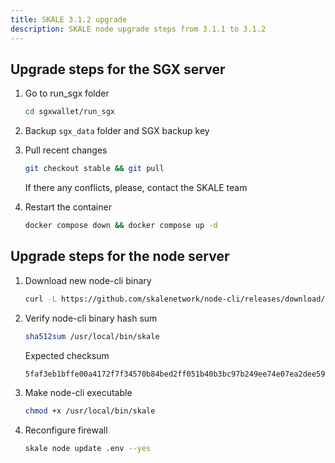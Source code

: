 ```yaml
---
title: SKALE 3.1.2 upgrade
description: SKALE node upgrade steps from 3.1.1 to 3.1.2
---
```


## Upgrade steps for the SGX server

<Steps>

1. Go to run_sgx folder 
    ```bash 
    cd sgxwallet/run_sgx
    ```

2. Backup `sgx_data` folder and SGX backup key

3. Pull recent changes
    ```bash
    git checkout stable && git pull
    ``` 
    If there any conflicts, please, contact the SKALE team

4. Restart the container 

    ```bash
    docker compose down && docker compose up -d
    ```

</Steps>


## Upgrade steps for the node server

<Steps>

1. Download new node-cli binary

    ```bash
    curl -L https://github.com/skalenetwork/node-cli/releases/download/2.6.1/skale-2.6.1-Linux-x86_64 > /usr/local/bin/skale
    ```

2. Verify node-cli binary hash sum

    ```bash
    sha512sum /usr/local/bin/skale
    ```
    Expected checksum
    ```bash
    5faf3eb1bffe00a4172f7f34570b84bed2ff051b40b3bc97b249ee74e07ea2dee5991297bbe8071c50ad01fa718d9ebbe9fc4d397324b4fa05950d11e891a179
    ```

3. Make node-cli executable
    ```bash
    chmod +x /usr/local/bin/skale
    ```

4. Reconfigure firewall
    ```bash
    skale node update .env --yes
    ```

</Steps>
